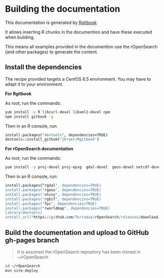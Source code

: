 # Building the documentation

This documentation is generated by [Rgitbook](http://jason.bryer.org/Rgitbook/).

It allows inserting R chunks in the documention and have these executed when building. 

This means all examples provided in the documention use the rOpenSearch (and other packages) to generate the content.

## Install the dependencies

The recipe provided targets a CentOS 6.5 environment. You may have to adapt it to your environment.

**For Rgitbook** 

As root, run the commands: 

```bash
yum install -y R libcurl-devel libxml2-devel npm
npm install gitbook -g
```

Then in an R console, run:

```coffee
install.packages("devtools", dependencies=TRUE)
devtools::install_github("jbryer/Rgitbook")
```

**For rOpenSearch documentation**

As root, run the commands: 

```bash
yum install -y proj-devel proj-epsg  gdal-devel  geos-devel netcdf-devel
```

Then in an R console, run:

```coffee
install.packages(“rgdal", dependencies=TRUE)
install.packages("rgeos", dependencies=TRUE)
install.packages("shiny", dependencies=TRUE)
install.packages("rgbif", dependencies=TRUE)
install.packages("fpc", dependencies=TRUE)
install.packages("rworldmap", dependencies=TRUE)
library(devtools)
install_url("https://github.com/Terradue/rOpenSearch/releases/download/v0.1-SNAPSHOT/rOpenSearch_0.1.0.tar.gz")
```

## Build the documentation and upload to GitHub gh-pages branch

> It is assumed the rOpenSearch repository has been cloned in ~/rOpenSearch

```bash
cd ~/rOpenSearch
mvn site-deploy
```
